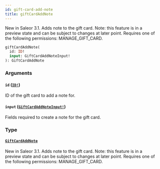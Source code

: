 ```yaml
---
id: gift-card-add-note
title: giftCardAddNote
---
```


New in Saleor 3.1. Adds note to the gift card. Note: this feature is in a preview state and can be subject to changes at later point. Requires one of the following permissions: MANAGE_GIFT_CARD.

```graphql
giftCardAddNote(
  id: ID!
  input: GiftCardAddNoteInput!
): GiftCardAddNote

```

### Arguments

#### `id` ([`ID!`](../../../developer/api-reference/scalars/id))

ID of the gift card to add a note for.

#### `input` ([`GiftCardAddNoteInput!`](../../../developer/api-reference/inputs/gift-card-add-note-input))

Fields required to create a note for the gift card.

### Type

#### [`GiftCardAddNote`](../../../developer/api-reference/objects/gift-card-add-note)

New in Saleor 3.1. Adds note to the gift card. Note: this feature is in a preview state and can be subject to changes at later point. Requires one of the following permissions: MANAGE_GIFT_CARD.
